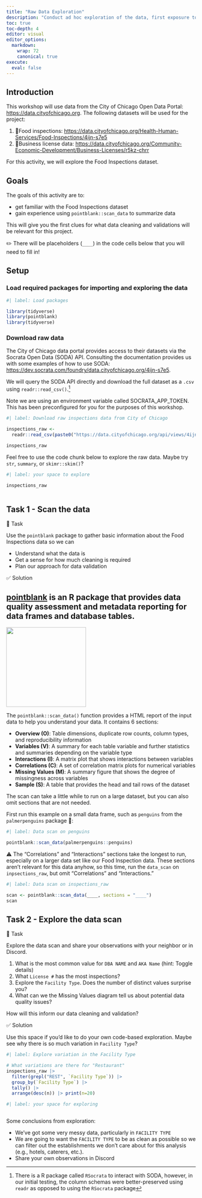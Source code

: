 ```yaml
---
title: "Raw Data Exploration"
description: "Conduct ad hoc exploration of the data, first exposure to `pointblank`"
toc: true
toc-depth: 4
editor: visual
editor_options: 
  markdown:
    wrap: 72
    canonical: true
execute: 
  eval: false
---
```


## Introduction

This workshop will use data from the City of Chicago Open Data Portal:
<https://data.cityofchicago.org>. The following datasets will be used
for the project:

1.  🍕Food inspections:
    <https://data.cityofchicago.org/Health-Human-Services/Food-Inspections/4ijn-s7e5>
2.  📒Business license data:
    <https://data.cityofchicago.org/Community-Economic-Development/Business-Licenses/r5kz-chrr>

For this activity, we will explore the Food Inspections dataset.

## Goals

The goals of this activity are to:

-   get familiar with the Food Inspections dataset
-   gain experience using `pointblank::scan_data` to summarize data

This will give you the first clues for what data cleaning and
validations will be relevant for this project.

✏️ There will be placeholders (`____`) in the code cells below that you
will need to fill in!

## Setup

### Load required packages for importing and exploring the data

```r
#| label: Load packages

library(tidyverse)
library(pointblank)
library(tidyverse)

```

### Download raw data

The City of Chicago data portal provides access to their datasets via
the Socrata Open Data (SODA) API. Consulting the documentation provides
us with some examples of how to use SODA:
<https://dev.socrata.com/foundry/data.cityofchicago.org/4ijn-s7e5>.

We will query the SODA API directly and download the full dataset as a
`.csv` using `readr::read_csv()`.[^1]

[^1]: There is a R package called `RSocrata` to interact with SODA,
    however, in our initial testing, the column schemas were
    better-preserved using `readr` as opposed to using the `RSocrata`
    package

Note we are using an environment variable called SOCRATA_APP_TOKEN. This
has been preconfigured for you for the purposes of this workshop.

```r
#| label: Download raw inspections data from City of Chicago

inspections_raw <- 
  readr::read_csv(paste0("https://data.cityofchicago.org/api/views/4ijn-s7e5/rows.csv?$$app_token=",Sys.getenv("SOCRATA_APP_TOKEN")))

inspections_raw
```

Feel free to use the code chunk below to explore the raw data. Maybe try
`str`, `summary`, or `skimr::skim()`?

```r
#| label: your space to explore

inspections_raw



```

## Task 1 - Scan the data

🔄 Task

Use the `pointblank` package to gather basic information about the Food
Inspections data so we can

-   Understand what the data is
-   Get a sense for how much cleaning is required
-   Plan our approach for data validation

✅ Solution

::: callout-note
## [pointblank](https://github.com/rstudio/pointblank) is an R package that provides data quality assessment and metadata reporting for data frames and database tables.
:::

![](https://github.com/rstudio/pointblank/raw/main/man/figures/logo.svg){fig-align="center"
width="212"}

The `pointblank::scan_data()` function provides a HTML report of the
input data to help you understand your data. It contains 6 sections:

-   **Overview (O)**: Table dimensions, duplicate row counts, column
    types, and reproducibility information
-   **Variables (V)**: A summary for each table variable and further
    statistics and summaries depending on the variable type
-   **Interactions (I)**: A matrix plot that shows interactions between
    variables
-   **Correlations (C)**: A set of correlation matrix plots for
    numerical variables
-   **Missing Values (M)**: A summary figure that shows the degree of
    missingness across variables
-   **Sample (S)**: A table that provides the head and tail rows of the
    dataset

The scan can take a little while to run on a large dataset, but you can
also omit sections that are not needed.

First run this example on a small data frame, such as `penguins` from
the `palmerpenguins` package 🐧:

```r
#| label: Data scan on penguins

pointblank::scan_data(palmerpenguins::penguins) 

```

⚠️ The "Correlations" and "Interactions" sections take the longest to
run, especially on a larger data set like our Food Inspection data.
These sections aren't relevant for this data anyhow, so this time, run
the `data_scan` on `inpsections_raw`, but omit "Correlations" and
"Interactions."

```r
#| label: Data scan on inspections_raw

scan <- pointblank::scan_data(____, sections = "____")
scan

```

## Task 2 - Explore the data scan

🔄 Task

Explore the data scan and share your observations with your neighbor or
in Discord.

1.  What is the most common value for `DBA NAME` and `AKA Name` (hint:
    Toggle details)
2.  What `License #` has the most inspections?
3.  Explore the `Facility Type`. Does the number of distinct values
    surprise you?
4.  What can we the Missing Values diagram tell us about potential data
    quality issues?

How will this inform our data cleaning and validation?

✅ Solution

Use this space if you'd like to do your own code-based exploration.
Maybe see why there is so much variation in `Facility Type`?

```r
#| label: Explore variation in the Facility Type

# What variations are there for "Restaurant" 
inspections_raw |> 
  filter(grepl("REST", `Facility Type`)) |> 
  group_by(`Facility Type`) |> 
  tally() |> 
  arrange(desc(n)) |> print(n=20)

```

```r
#| label: your space for exploring



```

Some conclusions from exploration:

-   We've got some very messy data, particularly in `FACILITY TYPE`
-   We are going to want the `FACILITY TYPE` to be as clean as possible
    so we can filter out the establishments we don't care about for this
    analysis (e.g., hotels, caterers, etc.).
-   Share your own observations in Discord

